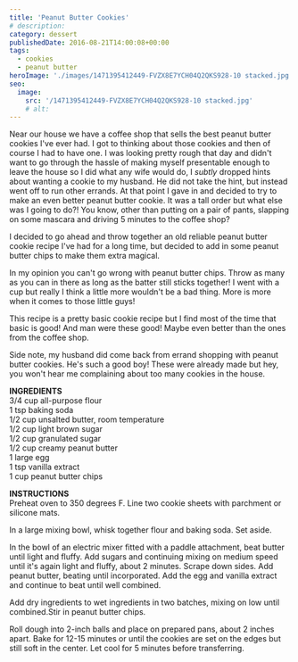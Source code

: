 ```yaml
---
title: 'Peanut Butter Cookies'
# description:
category: dessert
publishedDate: 2016-08-21T14:00:08+00:00
tags:
  - cookies
  - peanut butter
heroImage: './images/1471395412449-FVZX8E7YCH04Q2QKS928-10 stacked.jpg'
seo:
  image:
    src: '/1471395412449-FVZX8E7YCH04Q2QKS928-10 stacked.jpg'
    # alt:
---
```



<div class="sqs-html-content">
	<p>
		Near our house we have a coffee shop that sells the best peanut butter
		cookies I've ever had. I got to thinking about those cookies and then of
		course I had to have one. I was looking pretty rough that day and didn't
		want to go through the hassle of making myself presentable enough to leave
		the house so I did what any wife would do, I <em>subtly</em> dropped hints
		about wanting a cookie to my husband. He did not take the hint, but instead
		went off to run other errands. At that point I gave in and decided to try to
		make an even better peanut butter cookie. It was a tall order but what else
		was I going to do?! You know, other than putting on a pair of pants,
		slapping on some mascara and driving 5 minutes to the coffee shop? 
	</p>
</div>
<div
	class="image-block-outer-wrapper layout-caption-below design-layout-inline"
	data-test="image-block-inline-outer-wrapper"
>
	<figure class="sqs-block-image-figure intrinsic">
		<div
			class="image-block-wrapper"
			data-animation-role="image"
			data-animation-override=""
		>
			<div class="sqs-image-shape-container-element has-aspect-ratio">
				<Picture
					src={ContentImage1}
					alt="peanut butter cookies | sarah makes stuff"
				></Picture>
			</div>
		</div>
	</figure>
</div>
<div class="sqs-html-content">
	<p>
		I decided to go ahead and throw together an old reliable peanut butter
		cookie recipe I've had for a long time, but decided to add in some peanut
		butter chips to make them extra magical.
	</p>
</div>
<div
	class="image-block-outer-wrapper layout-caption-below design-layout-inline"
	data-test="image-block-inline-outer-wrapper"
>
	<figure class="sqs-block-image-figure intrinsic">
		<div
			class="image-block-wrapper"
			data-animation-role="image"
			data-animation-override=""
		>
			<div class="sqs-image-shape-container-element has-aspect-ratio">
				<Picture
					src={ContentImage2}
					alt="peanut butter cookies | sarah makes stuff"
				></Picture>
			</div>
		</div>
	</figure>
</div>
<div class="sqs-html-content">
	<p>
		In my opinion you can't go wrong with peanut butter chips. Throw as many as
		you can in there as long as the batter still sticks together! I went with a
		cup but really I think a little more wouldn't be a bad thing. More is more
		when it comes to those little guys! 
	</p>
</div>
<div
	class="image-block-outer-wrapper layout-caption-below design-layout-inline"
	data-test="image-block-inline-outer-wrapper"
>
	<figure class="sqs-block-image-figure intrinsic">
		<div
			class="image-block-wrapper"
			data-animation-role="image"
			data-animation-override=""
		>
			<div class="sqs-image-shape-container-element has-aspect-ratio">
				<Picture
					src={ContentImage3}
					alt="peanut butter cookies | sarah makes stuff"
				></Picture>
			</div>
		</div>
	</figure>
</div>
<div class="sqs-html-content">
	<p>
		This recipe is a pretty basic cookie recipe but I find most of the time that
		basic is good! And man were these good! Maybe even better than the ones from
		the coffee shop.
	</p>
	<p>
		Side note, my husband did come back from errand shopping with peanut butter
		cookies. He's such a good boy! These were already made but hey, you won't
		hear me complaining about too many cookies in the house. 
	</p>
</div>
<div
	class="image-block-outer-wrapper layout-caption-below design-layout-inline"
	data-test="image-block-inline-outer-wrapper"
>
	<figure class="sqs-block-image-figure intrinsic">
		<div
			class="image-block-wrapper"
			data-animation-role="image"
			data-animation-override=""
		>
			<div class="sqs-image-shape-container-element has-aspect-ratio">
				<Picture
					src={ContentImage4}
					alt="peanut butter cookies | sarah makes stuff"
				></Picture>
			</div>
		</div>
	</figure>
</div>
<div
	class="image-block-outer-wrapper layout-caption-below design-layout-inline"
	data-test="image-block-inline-outer-wrapper"
>
	<figure class="sqs-block-image-figure intrinsic">
		<div
			class="image-block-wrapper"
			data-animation-role="image"
			data-animation-override=""
		>
			<div class="sqs-image-shape-container-element has-aspect-ratio">
				<Picture
					src={ContentImage5}
					alt="peanut butter cookies | sarah makes stuff"
				></Picture>
			</div>
		</div>
	</figure>
</div>
<div
	class="image-block-outer-wrapper layout-caption-below design-layout-inline"
	data-test="image-block-inline-outer-wrapper"
>
	<figure class="sqs-block-image-figure intrinsic">
		<div
			class="image-block-wrapper"
			data-animation-role="image"
			data-animation-override=""
		>
			<div class="sqs-image-shape-container-element has-aspect-ratio">
				<Picture
					src={ContentImage6}
					alt="peanut butter cookies | sarah makes stuff"
				></Picture>
			</div>
		</div>
	</figure>
</div>
<div class="sqs-html-content">
	<p>
		<strong>INGREDIENTS</strong>
		<br />
		3/4 cup all-purpose flour
		<br />1 tsp baking soda
		<br />
		1/2 cup unsalted butter, room temperature
		<br />
		1/2 cup light brown sugar
		<br />
		1/2 cup granulated sugar
		<br />
		1/2 cup creamy peanut butter
		<br />1 large egg
		<br />1 tsp vanilla extract
		<br />1 cup peanut butter chips
	</p>
	<p>
		<strong>INSTRUCTIONS</strong>
		<br />
		Preheat oven to 350 degrees F. Line two cookie sheets with parchment or
		silicone mats.
	</p>
	<p>
		In a large mixing bowl, whisk together flour and baking soda. Set aside.
	</p>
	<p>
		In the bowl of an electric mixer fitted with a paddle attachment, beat
		butter until light and fluffy. Add sugars and continuing mixing on medium
		speed until it's again light and fluffy, about 2 minutes. Scrape down sides.
		Add peanut butter, beating until incorporated. Add the egg and vanilla
		extract and continue to beat until well combined.
	</p>
	<p>
		Add dry ingredients to wet ingredients in two batches, mixing on low until
		combined.Stir in peanut butter chips.
	</p>
	<p>
		Roll dough into 2-inch balls and place on prepared pans, about 2 inches
		apart. Bake for 12-15 minutes or until the cookies are set on the edges but
		still soft in the center. Let cool for 5 minutes before transferring. 
	</p>
</div>
